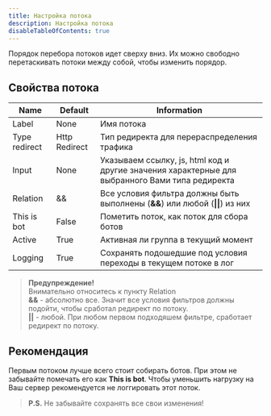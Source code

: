 ```yaml
---
title: Настройка потока
description: Настройка потока
disableTableOfContents: true
---
```


Порядок перебора потоков идет сверху вниз. Их можно свободно перетаскивать потоки между собой, чтобы изменить порядор.

## Свойства потока

|Name|Default|Information|
|----|-------|-----------|
|Label|None|Имя потока|
|Type redirect|Http Redirect|Тип редиректа для перераспределения трафика|
|Input|None|Указываем ссылку, js, html код и другие значения характерные для выбранного Вами типа редиректа|
|Relation|&&|Все условия фильтра должны быть выполнены (**&&**) или любой (**\|\|**) из них|
|This is bot|False|Пометить поток, как поток для сбора ботов|
|Active|True|Активная ли группа в текущий момент|
|Logging|True|Сохранять подошедшие под условия переходы в текущем потоке в лог|

> **Предупреждение!** <br/>   Внимательно относитесь к пункту Relation <br />
**&&** - абсолютно все. Значит все условия фильтров должны подойти, чтобы сработал редирект по потоку. <br />
**||** - любой. При любом первом подходяшем фильтре, сработает редирект по потоку.

## Рекомендация

Первым потоком лучше всего стоит собирать ботов. При этом не забывайте помечать его как **This is bot**. Чтобы уменьшить нагрузку на Ваш сервер рекомендуется не логгировать этот поток.

> **P.S.** Не забывайте сохранять все свои изменения!


